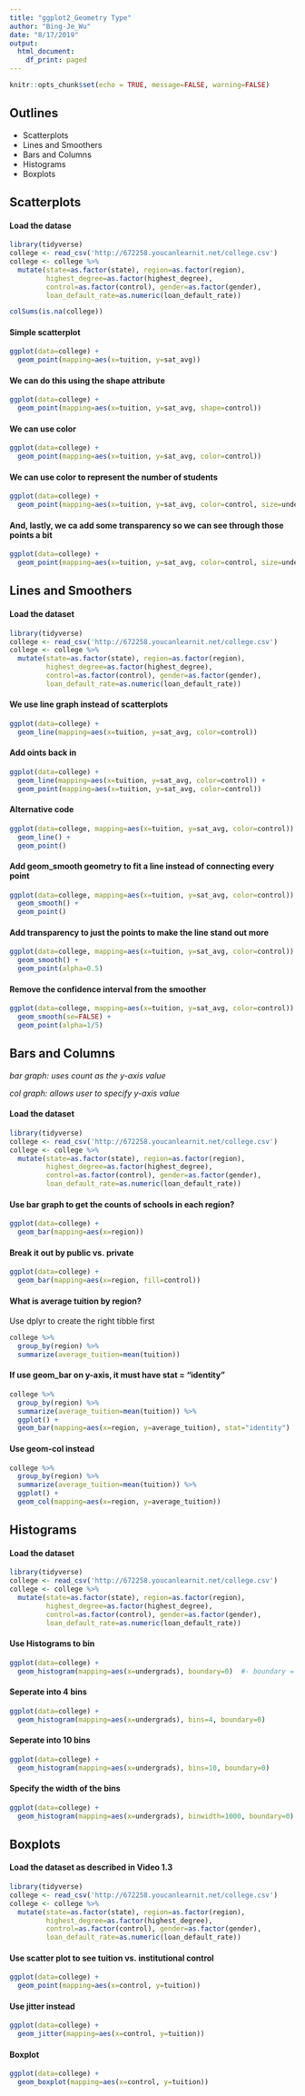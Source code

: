 ---
title: "ggplot2_Geometry Type"
author: "Bing-Je_Wu"
date: "8/17/2019"
output:
  html_document:
    df_print: paged
---

```{r setup, include=FALSE}
knitr::opts_chunk$set(echo = TRUE, message=FALSE, warning=FALSE)
```

## Outlines
  * Scatterplots  
  * Lines and Smoothers  
  * Bars and Columns   
  * Histograms  
  * Boxplots  


## Scatterplots 
#### Load the datase
```{r}
library(tidyverse)
college <- read_csv('http://672258.youcanlearnit.net/college.csv')
college <- college %>%
  mutate(state=as.factor(state), region=as.factor(region),
         highest_degree=as.factor(highest_degree),
         control=as.factor(control), gender=as.factor(gender),
         loan_default_rate=as.numeric(loan_default_rate))

colSums(is.na(college))
```

#### Simple scatterplot
```{r}
ggplot(data=college) +
  geom_point(mapping=aes(x=tuition, y=sat_avg))
```

#### We can do this using the shape attribute
```{r}
ggplot(data=college) +
  geom_point(mapping=aes(x=tuition, y=sat_avg, shape=control))
```

#### We can use color
```{r}
ggplot(data=college) +
  geom_point(mapping=aes(x=tuition, y=sat_avg, color=control))
```

#### We can use color to represent the number of students
```{r}
ggplot(data=college) +
  geom_point(mapping=aes(x=tuition, y=sat_avg, color=control, size=undergrads))
```

#### And, lastly, we ca add some transparency so we can see through those points a bit
```{r}
ggplot(data=college) +
  geom_point(mapping=aes(x=tuition, y=sat_avg, color=control, size=undergrads), alpha=0.5)
```



## Lines and Smoothers
#### Load the dataset 
```{r}
library(tidyverse)
college <- read_csv('http://672258.youcanlearnit.net/college.csv')
college <- college %>%
  mutate(state=as.factor(state), region=as.factor(region),
         highest_degree=as.factor(highest_degree),
         control=as.factor(control), gender=as.factor(gender),
         loan_default_rate=as.numeric(loan_default_rate))
```

#### We use line graph instead of scatterplots
```{r}
ggplot(data=college) +
  geom_line(mapping=aes(x=tuition, y=sat_avg, color=control))
```

#### Add oints back in
```{r}
ggplot(data=college) +
  geom_line(mapping=aes(x=tuition, y=sat_avg, color=control)) +
  geom_point(mapping=aes(x=tuition, y=sat_avg, color=control))
```

#### Alternative code
```{r}
ggplot(data=college, mapping=aes(x=tuition, y=sat_avg, color=control)) +
  geom_line() +
  geom_point()
```

#### Add geom_smooth geometry to fit a line instead of connecting every point
```{r}
ggplot(data=college, mapping=aes(x=tuition, y=sat_avg, color=control)) +
  geom_smooth() +
  geom_point()
```

#### Add transparency to just the points to make the line stand out more
```{r}
ggplot(data=college, mapping=aes(x=tuition, y=sat_avg, color=control)) +
  geom_smooth() +
  geom_point(alpha=0.5)
```

#### Remove the confidence interval from the smoother
```{r}
ggplot(data=college, mapping=aes(x=tuition, y=sat_avg, color=control)) +
  geom_smooth(se=FALSE) +
  geom_point(alpha=1/5)
```




## Bars and Columns

*bar graph: uses count as the y-axis value*

*col graph: allows user to specify y-axis value*

#### Load the dataset
```{r}
library(tidyverse)
college <- read_csv('http://672258.youcanlearnit.net/college.csv')
college <- college %>%
  mutate(state=as.factor(state), region=as.factor(region),
         highest_degree=as.factor(highest_degree),
         control=as.factor(control), gender=as.factor(gender),
         loan_default_rate=as.numeric(loan_default_rate))
```

#### Use bar graph to get the counts of schools in each region?
```{r}
ggplot(data=college) +
  geom_bar(mapping=aes(x=region))
```

#### Break it out by public vs. private
```{r}
ggplot(data=college) +
  geom_bar(mapping=aes(x=region, fill=control))
```

#### What is average tuition by region?
Use dplyr to create the right tibble first
```{r}
college %>%
  group_by(region) %>%
  summarize(average_tuition=mean(tuition))
```

#### If use geom_bar on y-axis, it must have stat = "identity"
```{r}
college %>%
  group_by(region) %>%
  summarize(average_tuition=mean(tuition)) %>%
  ggplot() +
  geom_bar(mapping=aes(x=region, y=average_tuition), stat="identity")
```

#### Use geom-col instead
```{r}
college %>%
  group_by(region) %>%
  summarize(average_tuition=mean(tuition)) %>%
  ggplot() +
  geom_col(mapping=aes(x=region, y=average_tuition))
```





## Histograms
#### Load the dataset
```{r}
library(tidyverse)
college <- read_csv('http://672258.youcanlearnit.net/college.csv')
college <- college %>%
  mutate(state=as.factor(state), region=as.factor(region),
         highest_degree=as.factor(highest_degree),
         control=as.factor(control), gender=as.factor(gender),
         loan_default_rate=as.numeric(loan_default_rate))
```

#### Use Histograms to bin

```{r}
ggplot(data=college) +
  geom_histogram(mapping=aes(x=undergrads), boundary=0)  #- boundary = origin point

```

#### Seperate into 4 bins
```{r}
ggplot(data=college) +
  geom_histogram(mapping=aes(x=undergrads), bins=4, boundary=0)
```

#### Seperate into 10 bins
```{r}
ggplot(data=college) +
  geom_histogram(mapping=aes(x=undergrads), bins=10, boundary=0)
```

#### Specify the width of the bins
```{r}
ggplot(data=college) +
  geom_histogram(mapping=aes(x=undergrads), binwidth=1000, boundary=0)
```





## Boxplots
#### Load the dataset as described in Video 1.3
```{r}
library(tidyverse)
college <- read_csv('http://672258.youcanlearnit.net/college.csv')
college <- college %>%
  mutate(state=as.factor(state), region=as.factor(region),
         highest_degree=as.factor(highest_degree),
         control=as.factor(control), gender=as.factor(gender),
         loan_default_rate=as.numeric(loan_default_rate))
```

#### Use scatter plot to see tuition vs. institutional control
```{r}
ggplot(data=college) +
  geom_point(mapping=aes(x=control, y=tuition))
```

#### Use jitter instead
```{r}
ggplot(data=college) +
  geom_jitter(mapping=aes(x=control, y=tuition))
```

#### Boxplot
```{r}
ggplot(data=college) +
  geom_boxplot(mapping=aes(x=control, y=tuition))
```
